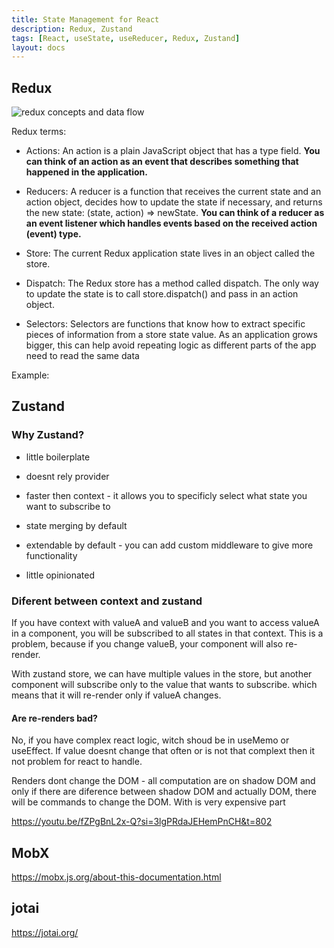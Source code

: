 ```yaml
---
title: State Management for React
description: Redux, Zustand
tags: [React, useState, useReducer, Redux, Zustand]
layout: docs
---
```


## Redux

<img src="/static/images/guides/redux-concepts-and-data-flow.png" alt="redux concepts and data flow" className="my-6" />

Redux terms: 

- Actions: An action is a plain JavaScript object that has a type field. **You can think of an action as an event that describes something that happened in the application.**

- Reducers: A reducer is a function that receives the current state and an action object, decides how to update the state if necessary, and returns the new state: (state, action) => newState. **You can think of a reducer as an event listener which handles events based on the received action (event) type.**

- Store: The current Redux application state lives in an object called the store.

- Dispatch: The Redux store has a method called dispatch. The only way to update the state is to call store.dispatch() and pass in an action object.

- Selectors: Selectors are functions that know how to extract specific pieces of information from a store state value. As an application grows bigger, this can help avoid repeating logic as different parts of the app need to read the same data

Example:


## Zustand

### Why Zustand?

- little boilerplate

- doesnt rely provider

- faster then context - it allows you to specificly select what state you want to subscribe to

- state merging by default

- extendable by default - you can add custom middleware to give more functionality

- little opinionated

### Diferent between context and zustand

If you have context with valueA and valueB and you want to access valueA in a component, you will be subscribed to all states in that context. This is a problem, because if you change
valueB, your component will also re-render.

With zustand store, we can have multiple values in the store, but another component will subscribe only to the value that wants to subscribe. which means that it will re-render only if valueA changes.

#### Are re-renders bad?

No, if you have complex react logic, witch shoud be in useMemo or useEffect. If value doesnt change that often or is not that complext then it not problem for react to handle.

Renders dont change the DOM - all computation are on shadow DOM and only if there are diference between shadow DOM and actually DOM, there will be commands to change the DOM. 
With is very expensive part

https://youtu.be/fZPgBnL2x-Q?si=3lgPRdaJEHemPnCH&t=802

## MobX

https://mobx.js.org/about-this-documentation.html

## jotai

https://jotai.org/